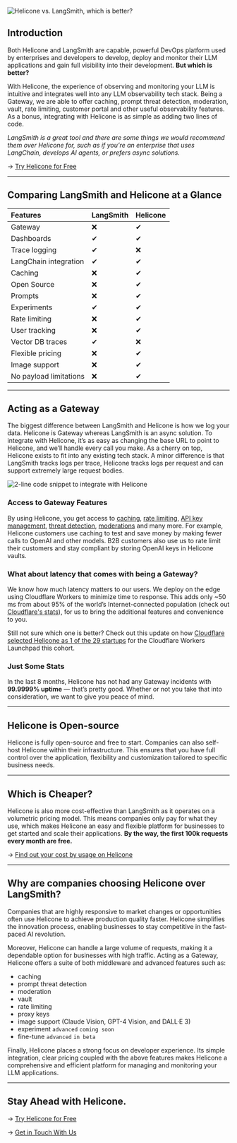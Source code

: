 ![Helicone vs. LangSmith, which is better?](/static/blog/langsmith-vs-helicone/cover-image.webp)

## Introduction

Both Helicone and LangSmith are capable, powerful DevOps platform used by enterprises and developers to develop, deploy and monitor their LLM applications and gain full visibility into their development. **But which is better?**

With Helicone, the experience of observing and monitoring your LLM is intuitive and integrates well into any LLM observability tech stack. Being a Gateway, we are able to offer caching, prompt threat detection, moderation, vault, rate limiting, customer portal and other useful observability features. As a bonus, integrating with Helicone is as simple as adding two lines of code.

_LangSmith is a great tool and there are some things we would recommend them over Helicone for, such as if you’re an enterprise that uses LangChain, develops AI agents, or prefers async solutions._

→ <a href="https://us.helicone.ai/signup" target="_blank">Try Helicone for Free</a>

---

## Comparing LangSmith and Helicone at a Glance

| Features               | LangSmith | Helicone |
| :--------------------- | :-------- | :------- |
| Gateway                | ❌        | ✔        |
| Dashboards             | ✔         | ✔        |
| Trace logging          | ✔         | ❌       |
| LangChain integration  | ✔         | ✔        |
| Caching                | ❌        | ✔        |
| Open Source            | ❌        | ✔        |
| Prompts                | ❌        | ✔        |
| Experiments            | ✔         | ✔        |
| Rate limiting          | ❌        | ✔        |
| User tracking          | ❌        | ✔        |
| Vector DB traces       | ✔         | ❌       |
| Flexible pricing       | ❌        | ✔        |
| Image support          | ❌        | ✔        |
| No payload limitations | ❌        | ✔        |

---

## Acting as a Gateway

The biggest difference between LangSmith and Helicone is how we log your data. Helicone is Gateway whereas LangSmith is an async solution. To integrate with Helicone, it’s as easy as changing the base URL to point to Helicone, and we’ll handle every call you make. As a cherry on top, Helicone exists to fit into any existing tech stack. A minor difference is that LangSmith tracks logs per trace, Helicone tracks logs per request and can support extremely large request bodies.

![2-line code snippet to integrate with Helicone](/static/blog/langsmith-vs-helicone/code.webp)

### Access to Gateway Features

By using Helicone, you get access to <a href="https://docs.helicone.ai/features/advanced-usage/caching" target="_blank">caching</a>, <a href="https://docs.helicone.ai/features/advanced-usage/custom-rate-limits" target="_blank">rate limiting</a>, <a href="https://docs.helicone.ai/features/advanced-usage/vault" target="_blank">API key management</a>, <a href="https://docs.helicone.ai/features/advanced-usage/llm-security" target="_blank">threat detection</a>, <a href="https://docs.helicone.ai/features/advanced-usage/moderations" target="_blank">moderations</a> and many more. For example, Helicone customers use caching to test and save money by making fewer calls to OpenAI and other models. B2B customers also use us to rate limit their customers and stay compliant by storing OpenAI keys in Helicone vaults.

### What about latency that comes with being a Gateway?

We know how much latency matters to our users. We deploy on the edge using Cloudflare Workers to minimize time to response. This adds only ~50 ms from about 95% of the world’s Internet-connected population (check out <a href="https://www.cloudflare.com/network/" target="_blank">Cloudflare's stats</a>), for us to bring the additional features and convenience to you.

Still not sure which one is better? Check out this update on how <a href="https://blog.cloudflare.com/2024-community-update" target="_blank"> Cloudflare selected Helicone as 1 of the 29 startups</a> for the Cloudflare Workers Launchpad this cohort.

### Just Some Stats

In the last 8 months, Helicone has not had any Gateway incidents with **99.9999% uptime** — that’s pretty good. Whether or not you take that into consideration, we want to give you peace of mind.

---

## Helicone is Open-source

Helicone is fully open-source and free to start. Companies can also self-host Helicone within their infrastructure. This ensures that you have full control over the application, flexibility and customization tailored to specific business needs.

---

## Which is Cheaper?

Helicone is also more cost-effective than LangSmith as it operates on a volumetric pricing model. This means companies only pay for what they use, which makes Helicone an easy and flexible platform for businesses to get started and scale their applications. **By the way, the first 100k requests every month are free.**

→ <a href="https://www.helicone.ai/pricing" target="_blank">Find out your cost by usage on Helicone</a>

---

## Why are companies choosing Helicone over LangSmith?

Companies that are highly responsive to market changes or opportunities often use Helicone to achieve production quality faster. Helicone simplifies the innovation process, enabling businesses to stay competitive in the fast-paced AI revolution.

Moreover, Helicone can handle a large volume of requests, making it a dependable option for businesses with high traffic. Acting as a Gateway, Helicone offers a suite of both middleware and advanced features such as:

- caching
- prompt threat detection
- moderation
- vault
- rate limiting
- proxy keys
- image support (Claude Vision, GPT-4 Vision, and DALL·E 3)
- experiment `advanced` `coming soon`
- fine-tune `advanced` `in beta`

Finally, Helicone places a strong focus on developer experience. Its simple integration, clear pricing coupled with the above features makes Helicone a comprehensive and efficient platform for managing and monitoring your LLM applications.

---

## Stay Ahead with Helicone.

→ <a href="https://us.helicone.ai/signup" target="_blank">Try Helicone for Free</a>

→ <a href="https://www.helicone.ai/contact" target="_blank">Get in Touch With Us</a>
